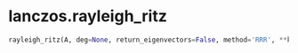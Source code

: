 # lanczos.rayleigh_ritz { #lanczos.rayleigh_ritz }

```python
rayleigh_ritz(A, deg=None, return_eigenvectors=False, method='RRR', **kwargs)
```

